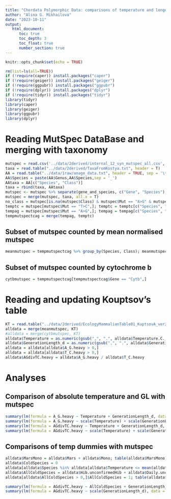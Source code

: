 ```yaml
---
title: "Chordata Polymorphic Data: comparisons of temperature and longevity"
author: "Alina G. Mikhailova"
date: "2023-10-11"
output:    
   html_document:
      toc: true
      toc_depth: 3
      toc_float: true
      number_section: true
---
```


```r
knitr::opts_chunk$set(echo = TRUE)
```

```r
rm(list=ls(all=TRUE))
if (!require(caper)) install.packages("caper")
if (!require(geiger)) install.packages("geiger")
if (!require(ggpubr)) install.packages("ggpubr")
if (!require(dplyr)) install.packages("dplyr")
if (!require(tidyr)) install.packages("tidyr")
library(tidyr)
library(caper)
library(geiger)
library(ggpubr)
library(dplyr)
```

# Reading MutSpec DataBase and merging with taxonomy

```r
mutspec = read.csv('../data/2derived/internal_12_syn_mutspec_all.csv', row.names=1)
taxa = read.table("../data/2derived/TaxaFromKostya.txt", header = T)
AA = read.table("../data/1raw/anage_data.txt", header = TRUE, sep = '\t')
AA$Species = paste(AA$Genus,AA$Species,sep = '_')
AAtaxa = AA[c("Species", "Class")]
taxa = rbind(taxa, AAtaxa)
mutspec <- mutspec %>% separate(gene_and_species, c("Gene", "Species"), sep="__")
mutspec = merge(mutspec, taxa, all.x = T)
no_class = mutspec[is.na(mutspec$Class) & mutspec$Mut == "A>G" & mutspec$Gene == "Cytb" & mutspec$Mut == "T>C",]$Species
temptc = mutspec[mutspec$Mut == "T>C",]; temptc = temptc[c("Species", "MutSpec", "Gene", "Class")]; colnames(temptc) = c("Species", "A_G.heavy", "Gene", "Class")
tempag = mutspec[mutspec$Mut == "A>G",]; tempag = tempag[c("Species", "MutSpec", "Gene", "Class")]; colnames(tempag) = c("Species", "T_C.heavy", "Gene", "Class")
tempmutspectcag = merge(tempag, temptc)

```
## Subset of mutspec counted by mean normalised mutspec
```r
meanmutspec = tempmutspectcag %>% group_by(Species, Class); meanmutspec = meanmutspec %>% summarise(T_C.heavy=mean(T_C.heavy), A_G.heavy=mean(A_G.heavy))
```
## Subset of mutspec counted by cytochrome b
```r
cytbmutspec = tempmutspectcag[tempmutspectcag$Gene == "Cytb",]
```
# Reading and updating Kouptsov's table
```r
KT = read.table("../data/2derived/EcologyMammalianTable01_KuptsovA_ver2_Full.txt", sep='\t', header=TRUE)
alldata = merge(meanmutspec, KT)
#alldata = merge(cytbmutspec, KT)
alldata$Temperature = as.numeric(gsub(",", ".", alldata$Temperature.C._White2003.2006.other.close.species))
alldata$GenerationLength_d = as.numeric(gsub(",", ".", alldata$GenerationLength_d))
alldata = alldata[alldata$A_G.heavy > 0,]
alldata = alldata[alldata$T_C.heavy > 0,]
alldata$AGdivTC.heavy = alldata$A_G.heavy / alldata$T_C.heavy
```

# Analyses

## Comparison of absolute temperature and GL with mutspec

```r
summary(lm(formula = A_G.heavy ~ Temperature + GenerationLength_d, data = alldata))
summary(lm(formula = A_G.heavy ~ scale(Temperature) + scale(GenerationLength_d), data = alldata))
summary(lm(formula = AGdivTC.heavy ~ Temperature + GenerationLength_d, data = alldata))
summary(lm(formula = AGdivTC.heavy ~ scale(Temperature) + scale(GenerationLength_d), data = alldata))

```

## Comparisons of temp dummies with mutspec

```r
alldata$MarsMono = alldata$Mars + alldata$Mono; table(alldata$MarsMono)
alldata$ColdSpecies = 0
alldata[alldata$Species %in% alldata[alldata$Temperature <= mean(alldata[!is.na(alldata$Temperature),]$Temperature) & !is.na(alldata$Temperature),]$Species,]$ColdSpecies = 1; table(alldata$ColdSpecies)
alldata$AllColdSpecies = alldata$Hib.unconfirmedHib + alldata$Daily.unconfirmedDaily + alldata$MarsMono + alldata$ColdSpecies
alldata[alldata$AllColdSpecies > 0,]$AllColdSpecies = 1; table(alldata$AllColdSpecies)

summary(lm(formula = AGdivTC.heavy ~ AllColdSpecies + GenerationLength_d, data = alldata))
summary(lm(formula = AGdivTC.heavy ~ scale(GenerationLength_d), data = alldata))


```

